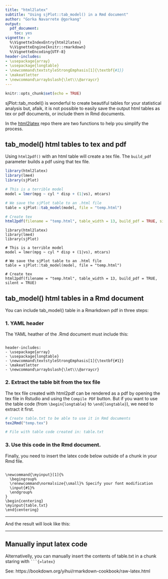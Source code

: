 ```yaml
---
title: "html2latex"
subtitle: "Using sjPlot::tab_model() in a Rmd document"
author: "Gorka Navarrete @gorkang"
output: 
  pdf_document:
    toc: yes
vignette: >
  %\VignetteIndexEntry{html2latex}
  %\VignetteEngine{knitr::rmarkdown}
  %\VignetteEncoding{UTF-8}
header-includes:
- \usepackage{array}
- \usepackage{longtable}
- \newcommand\textstyleStrongEmphasis[1]{\textbf{#1}}
- \makeatletter
- \newcommand\arraybslash{\let\\\@arraycr}
---
```


```r
knitr::opts_chunk$set(echo = TRUE)
```

\vspace{1cm}

sjPlot::tab_model() is wonderful to create beautiful tables for your statistical analysis but, afaik, it is not possible to easily save the output html tables as tex or pdf documents, or include them in Rmd documents. 

In the [html2latex](https://github.com/gorkang/html2latex/) repo there are two functions to help you simplify the process.


## tab_model() html tables to tex and pdf

Using `html2pdf()` with an html table will create a tex file. The `build_pdf` parameter builds a pdf using that tex file.  


```r
library(html2latex)
library(lme4)
library(sjPlot)

# This is a terrible model
model = lmer(mpg ~ cyl * disp + (1|vs), mtcars)

# We save the sjPlot table to an .html file
table = sjPlot::tab_model(model, file = "temp.html")

# Create tex
html2pdf(filename = "temp.html", table_width = 13, build_pdf = TRUE, silent = TRUE, mac = TRUE)
```
```
library(html2latex)
library(lme4)
library(sjPlot)

# This is a terrible model
model = lmer(mpg ~ cyl * disp + (1|vs), mtcars)

# We save the sjPlot table to an .html file
table = sjPlot::tab_model(model, file = "temp.html")

# Create tex
html2pdf(filename = "temp.html", table_width = 13, build_pdf = TRUE, silent = TRUE)
```

\newpage

## tab_model() html tables in a Rmd document

You can include tab_model() table in a Rmarkdown pdf in three steps: 


### 1. YAML header

The YAML heather of the .Rmd document must include this:  

```

header-includes:
- \usepackage{array}
- \usepackage{longtable}
- \newcommand\textstyleStrongEmphasis[1]{\textbf{#1}}
- \makeatletter
- \newcommand\arraybslash{\let\\\@arraycr}

```


### 2. Extract the table bit from the tex file

The tex file created with html2pdf can be rendered as a pdf by opening the tex file in Rstudio and using the `Compile PDF` button. But if you want to use the table code (from `\begin{longtable}` to `\end{longtable}`), we need to extract it first.  


```r

# Create table.txt to be able to use it in Rmd documents
tex2Rmd("temp.tex")

# File with table code created in: table.txt

```



### 3. Use this code in the Rmd document. 

Finally, you need to insert the latex code below outside of a chunk in your Rmd file.  

```

\newcommand{\myinput}[1]{%
  \begingroup%
  \renewcommand\normalsize{\small}% Specify your font modification
  \input{#1}%
  \endgroup%
}
\begin{centering}
\myinput{table.txt}
\end{centering}

```

---  

And the result will look like this:  

\newcommand{\myinput}[1]{%
  \begingroup%
  \renewcommand\normalsize{\small}% Specify your font modification
  \input{#1}%
  \endgroup%
}
\begin{centering}
\myinput{table.txt}
\end{centering}


---  

## Manually input latex code

Alternativelly, you can manually insert the contents of table.txt in a chunk staring with ` ```{=latex}`  

See: https://bookdown.org/yihui/rmarkdown-cookbook/raw-latex.html   
